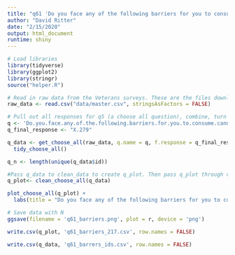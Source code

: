 ```yaml
---
title: "q61 'Do you face any of the following barriers for you to consume cannabis (Please select all that apply)'"
author: "David Ritter"
date: "2/15/2020"
output: html_document
runtime: shiny
---
```


```r
# Load libraries
library(tidyverse)
library(ggplot2)
library(stringr)
source("helper.R")
```

```r
# Read in raw data from the Veterans surveys. These are the files downloaded from survey monkey saved as a .csv
raw_data <- read.csv("data/master.csv", stringsAsFactors = FALSE)
```

```r
# Pull out all responses for q5 (a choose all question), combine, turn into a tidy data format for further processing then d <- tidy_choose_all(q)etermine 'question n'
q <- 'Do.you.face.any.of.the.following.barriers.for.you.to.consume.cannabis...Please.select.all.that.apply.'
q_final_response <- "X.279"

q_data <- get_choose_all(raw_data, q.name = q, f.response = q_final_response) %>%
  tidy_choose_all()

q_n <- length(unique(q_data$id))
```

```r
#Pass q_data to clean_data to create q_plot. Then pass q_plot through clean_plot to produce plot.
q_plot<- clean_choose_all(q_data)

plot_choose_all(q_plot) +
  labs(title = "Do you face any of the following barriers for you to consume cannabis (Please select all that apply)", subtitle = q_n)
```

```r
# Save data with N
ggsave(filename = 'q61_barriers.png', plot = r, device = 'png')

write.csv(q_plot, 'q61_barriers_217.csv', row.names = FALSE)

write.csv(q_data, 'q61_barrers_ids.csv', row.names = FALSE)
```
